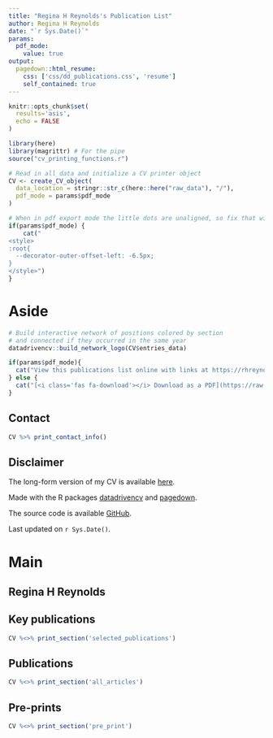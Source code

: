 ```yaml
---
title: "Regina H Reynolds's Publication List"
author: Regina H Reynolds
date: "`r Sys.Date()`"
params:
  pdf_mode:
    value: true
output:
  pagedown::html_resume:
    css: ['css/dd_publications.css', 'resume']
    self_contained: true
---
```


```r
knitr::opts_chunk$set(
  results='asis', 
  echo = FALSE
)

library(here)
library(magrittr) # For the pipe
source("cv_printing_functions.r")

# Read in all data and initialize a CV printer object
CV <- create_CV_object(
  data_location = stringr::str_c(here::here("raw_data"), "/"),  
  pdf_mode = params$pdf_mode
)

```


```r
# When in pdf export mode the little dots are unaligned, so fix that with some conditional CSS.
if(params$pdf_mode) {
    cat("
<style>
:root{
  --decorator-outer-offset-left: -6.5px;
}
</style>")
}
```


Aside
================================================================================

```r
# Build interactive network of positions colored by section
# and connected if they occurred in the same year
datadrivencv::build_network_logo(CV$entries_data)
```

```r
if(params$pdf_mode){
  cat("View this publications list online with links at https://rhreynolds.github.io/cv")
} else {
  cat("[<i class='fas fa-download'></i> Download as a PDF](https://raw.githubusercontent.com/RHReynolds/cv/main/docs/rhr_publications.pdf)")
}
```

Contact {#contact}
--------------------------------------------------------------------------------

```r
CV %>% print_contact_info()
```


Disclaimer {#disclaimer}
--------------------------------------------------------------------------------

The long-form version of my CV is available [here](https://rhreynolds.github.io/cv/cv.html). 

Made with the R packages [datadrivencv](https://github.com/nstrayer/datadrivencv) and  [pagedown](https://github.com/rstudio/pagedown). 

The source code is available [GitHub](https://github.com/RHReynolds/cv).

Last updated on `r Sys.Date()`.



Main
================================================================================

Regina H Reynolds {#title}
--------------------------------------------------------------------------------

Key publications {data-icon=star}
--------------------------------------------------------------------------------

```r
CV %<>% print_section('selected_publications')
```


Publications {data-icon=book}
--------------------------------------------------------------------------------

```r
CV %<>% print_section('all_articles')
```


Pre-prints {data-icon=unlock}
--------------------------------------------------------------------------------

```r
CV %<>% print_section('pre_print')
```
